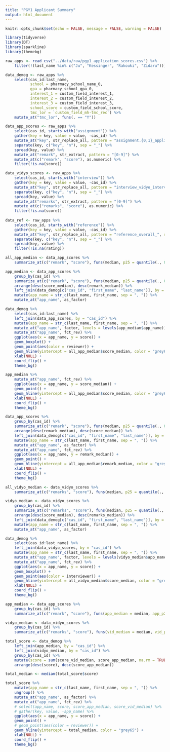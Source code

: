 ```yaml
---
title: "PGY1 Applicant Summary"
output: html_document
---
```


```r
knitr::opts_chunk$set(echo = FALSE, message = FALSE, warning = FALSE)
```

```r
library(tidyverse)
library(DT)
library(sparkline)
library(themebg)

raw_apps <- read_csv("../data/raw/pgy1_application_scores.csv") %>%
    filter(!(last_name %in% c("Ju", "Kessinger", "Rakouki", "Zidaru")))

data_demog <- raw_apps %>%
    select(cas_id:last_name, 
           school = pharmacy_school_name_0, 
           gpa = pharmacy_school_gpa_0,
           interest_1 = custom_field_interest_1,
           interest_2 = custom_field_interest_2,
           interest_3 = custom_field_interest_3,
           school_score = custom_field_school_score,
           tmc_lor = `custom_field_mh-tmc_rec`) %>%
    mutate_at("tmc_lor", funs(. == "Y"))

data_app_scores <- raw_apps %>%
    select(cas_id, starts_with("assignment")) %>%
    gather(key = key, value = value, -cas_id) %>%
    mutate_at("key", str_replace_all, pattern = "assignment.{0,1}_application_scoring_", replacement = "") %>%
    separate(key, c("key", "n"), sep = "_") %>%
    spread(key, value) %>%
    mutate_at("remark", str_extract, pattern = "[0-9]") %>%
    mutate_at(c("remark", "score"), as.numeric) %>%
    filter(!is.na(score)) 

data_vidyo_scores <- raw_apps %>%
    select(cas_id, starts_with("interview")) %>%
    gather(key = key, value = value, -cas_id) %>%
    mutate_at("key", str_replace_all, pattern = "interview_vidyo_interview_", replacement = "") %>%
    separate(key, c("key", "n"), sep = "_") %>%
    spread(key, value) %>%
    mutate_at("remarks", str_extract, pattern = "[0-9]") %>%
    mutate_at(c("remarks", "score"), as.numeric) %>%
    filter(!is.na(score)) 
    
data_ref <- raw_apps %>%
    select(cas_id, starts_with("reference")) %>%
    gather(key = key, value = value, -cas_id) %>%
    mutate_at("key", str_replace_all, pattern = "reference_overall_", replacement = "") %>%
    separate(key, c("key", "n"), sep = "_") %>%
    spread(key, value) %>%
    filter(!is.na(rating))
```

```r
all_app_median <- data_app_scores %>%
    summarize_at(c("remark", "score"), funs(median, p25 = quantile(., 0.25), p75 = quantile(., 0.75)))

app_median <- data_app_scores %>%
    group_by(cas_id) %>%
    summarize_at(c("remark", "score"), funs(median, p25 = quantile(., 0.25), p75 = quantile(., 0.75))) %>%
    arrange(desc(score_median), desc(remark_median)) %>%
    left_join(data_demog[c("cas_id", "first_name", "last_name")], by = "cas_id") %>%
    mutate(app_name = str_c(last_name, first_name, sep = ", ")) %>%
    mutate_at("app_name", as_factor)

data_demog %>%
    select(cas_id:last_name) %>%
    left_join(data_app_scores, by = "cas_id") %>%
    mutate(app_name = str_c(last_name, first_name, sep = ", ")) %>%
    mutate_at("app_name", factor, levels = levels(app_median$app_name)) %>%
    mutate_at("app_name", fct_rev) %>%
    ggplot(aes(x = app_name, y = score)) +
    geom_boxplot() +
    geom_point(aes(color = reviewer)) +
    geom_hline(yintercept = all_app_median$score_median, color = "grey65") +
    xlab(NULL) +
    coord_flip() +
    theme_bg()
```

```r
app_median %>%
    mutate_at("app_name", fct_rev) %>%
    ggplot(aes(x = app_name, y = score_median)) +
    geom_point() +
    geom_hline(yintercept = all_app_median$score_median, color = "grey65") +
    xlab(NULL) +
    coord_flip() +
    theme_bg()
```

```r
data_app_scores %>%
    group_by(cas_id) %>%
    summarize_at(c("remark", "score"), funs(median, p25 = quantile(., 0.25), p75 = quantile(., 0.75))) %>%
    arrange(desc(remark_median), desc(score_median)) %>%
    left_join(data_demog[c("cas_id", "first_name", "last_name")], by = "cas_id") %>%
    mutate(app_name = str_c(last_name, first_name, sep = ", ")) %>%
    mutate_at("app_name", as_factor) %>%
    mutate_at("app_name", fct_rev) %>%
    ggplot(aes(x = app_name, y = remark_median)) +
    geom_point() +
    geom_hline(yintercept = all_app_median$remark_median, color = "grey65") +
    xlab(NULL) +
    coord_flip() +
    theme_bg()
```

```r
all_vidyo_median <- data_vidyo_scores %>%
    summarize_at(c("remarks", "score"), funs(median, p25 = quantile(., 0.25), p75 = quantile(., 0.75)))

vidyo_median <- data_vidyo_scores %>%
    group_by(cas_id) %>%
    summarize_at(c("remarks", "score"), funs(median, p25 = quantile(., 0.25), p75 = quantile(., 0.75))) %>%
    arrange(desc(score_median), desc(remarks_median)) %>%
    left_join(data_demog[c("cas_id", "first_name", "last_name")], by = "cas_id") %>%
    mutate(app_name = str_c(last_name, first_name, sep = ", ")) %>%
    mutate_at("app_name", as_factor)

data_demog %>%
    select(cas_id:last_name) %>%
    left_join(data_vidyo_scores, by = "cas_id") %>%
    mutate(app_name = str_c(last_name, first_name, sep = ", ")) %>%
    mutate_at("app_name", factor, levels = levels(vidyo_median$app_name)) %>%
    mutate_at("app_name", fct_rev) %>%
    ggplot(aes(x = app_name, y = score)) +
    geom_boxplot() +
    geom_point(aes(color = interviewer)) +
    geom_hline(yintercept = all_vidyo_median$score_median, color = "grey65") +
    xlab(NULL) +
    coord_flip() +
    theme_bg()
```

```r
app_median <- data_app_scores %>%
    group_by(cas_id) %>%
    summarize_at(c("remark", "score"), funs(app_median = median, app_p25 = quantile(., 0.25), app_p75 = quantile(., 0.75)))

vidyo_median <- data_vidyo_scores %>%
    group_by(cas_id) %>%
    summarize_at(c("remarks", "score"), funs(vid_median = median, vid_p25 = quantile(., 0.25), vid_p75 = quantile(., 0.75)))

total_score <- data_demog %>%
    left_join(app_median, by = "cas_id") %>%
    left_join(vidyo_median, by = "cas_id") %>%
    group_by(cas_id) %>%
    mutate(score = sum(score_vid_median, score_app_median, na.rm = TRUE)) %>%
    arrange(desc(score), desc(score_app_median))

total_median <- median(total_score$score)

total_score %>%
    mutate(app_name = str_c(last_name, first_name, sep = ", ")) %>%
    ungroup() %>%
    mutate_at("app_name", as_factor) %>%
    mutate_at("app_name", fct_rev) %>%
    # select(app_name, score, score_app_median, score_vid_median) %>%
    # gather(key, value, -app_name) %>%
    ggplot(aes(x = app_name, y = score)) +
    geom_point() +
    # geom_point(aes(color = reviewer)) +
    geom_hline(yintercept = total_median, color = "grey65") +
    xlab(NULL) +
    coord_flip() +
    theme_bg()

```

